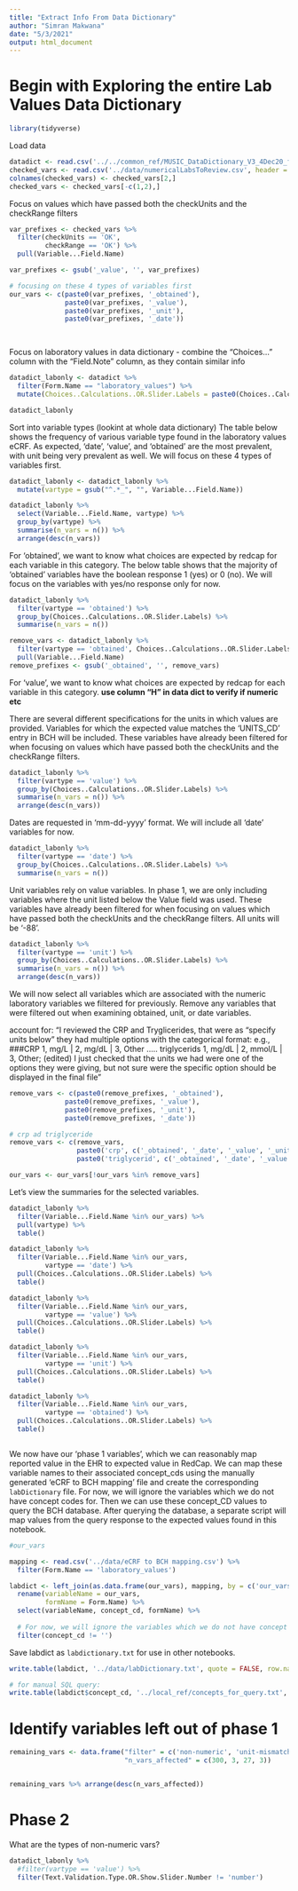 ```yaml
---
title: "Extract Info From Data Dictionary"
author: "Simran Makwana"
date: "5/3/2021"
output: html_document
---
```


# Begin with Exploring the entire Lab Values Data Dictionary
```r
library(tidyverse)
```

Load data
```r
datadict <- read.csv('../../common_ref/MUSIC_DataDictionary_V3_4Dec20_final version_clean_0.csv')
checked_vars <- read.csv('../data/numericalLabsToReview.csv', header = FALSE) 
colnames(checked_vars) <- checked_vars[2,]
checked_vars <- checked_vars[-c(1,2),]

```

Focus on values which have passed both the checkUnits and the checkRange filters
```r
var_prefixes <- checked_vars %>% 
  filter(checkUnits == 'OK', 
         checkRange == 'OK') %>%
  pull(Variable...Field.Name) 

var_prefixes <- gsub('_value', '', var_prefixes)

# focusing on these 4 types of variables first
our_vars <- c(paste0(var_prefixes, '_obtained'), 
              paste0(var_prefixes, '_value'),
              paste0(var_prefixes, '_unit'),
              paste0(var_prefixes, '_date'))

  
```

Focus on laboratory values in data dictionary
- combine the "Choices..." column with the "Field.Note" column, as they contain similar info
```r
datadict_labonly <- datadict %>% 
  filter(Form.Name == "laboratory_values") %>%
  mutate(Choices..Calculations..OR.Slider.Labels = paste0(Choices..Calculations..OR.Slider.Labels, Field.Note))

datadict_labonly

```

Sort into variable types (lookint at whole data dictionary)
The table below shows the frequency of various variable type found in the laboratory values eCRF.
As expected, 'date', 'value', and 'obtained' are the most prevalent, with unit being very prevalent as well. 
We will focus on these 4 types of variables first.
```r

datadict_labonly <- datadict_labonly %>%
  mutate(vartype = gsub("^.*_", "", Variable...Field.Name)) 

datadict_labonly %>%
  select(Variable...Field.Name, vartype) %>%
  group_by(vartype) %>%
  summarise(n_vars = n()) %>%
  arrange(desc(n_vars))


```
For 'obtained', we want to know what choices are expected by redcap for each variable in this category.
The below table shows that the majority of 'obtained' variables have the boolean response 1 (yes) or 0 (no). 
We will focus on the variables with yes/no response only for now.
```r
datadict_labonly %>%
  filter(vartype == 'obtained') %>%
  group_by(Choices..Calculations..OR.Slider.Labels) %>%
  summarise(n_vars = n())

remove_vars <- datadict_labonly %>% 
  filter(vartype == 'obtained', Choices..Calculations..OR.Slider.Labels != '1, Yes | 0, No') %>% 
  pull(Variable...Field.Name)
remove_prefixes <- gsub('_obtained', '', remove_vars)


```
For 'value', we want to know what choices are expected by redcap for each variable in this category.
**use column "H" in data dict to verify if numeric etc**

There are several different specifications for the units in which values are provided.
Variables for which the expected value matches the ‘UNITS_CD’ entry in BCH will be included.
These variables have already been filtered for when focusing on values which have passed both the checkUnits and the checkRange filters.
```r
datadict_labonly %>%
  filter(vartype == 'value') %>%
  group_by(Choices..Calculations..OR.Slider.Labels) %>%
  summarise(n_vars = n()) %>% 
  arrange(desc(n_vars))


```

Dates are requested in ‘mm-dd-yyyy’ format.
We will include all 'date' variables for now.
```r
datadict_labonly %>%
  filter(vartype == 'date') %>%
  group_by(Choices..Calculations..OR.Slider.Labels) %>%
  summarise(n_vars = n())

```


Unit variables rely on value variables.
In phase 1, we are only including variables where the unit listed below the Value field was used. 
These variables have already been filtered for when focusing on values which have passed both the checkUnits and the checkRange filters.
All units will be ‘-88’.
```r
datadict_labonly %>%
  filter(vartype == 'unit') %>%
  group_by(Choices..Calculations..OR.Slider.Labels) %>%
  summarise(n_vars = n()) %>%
  arrange(desc(n_vars))

```


We will now select all variables which are associated with the numeric laboratory variables we filtered for previously.
Remove any variables that were filtered out when examining obtained, unit, or date variables.

account for: "I reviewed the CRP and Tryglicerides, that were as “specify units below”
they had multiple options with the categorical format: e.g., ###CRP 1, mg/L | 2, mg/dL | 3, Other ….. triglycerids 1, mg/dL | 2, mmol/L | 3, Other; (edited) 
I just checked that the units we had were one of the options they were giving, but not sure were the specific option should be displayed in the final file"

```r
remove_vars <- c(paste0(remove_prefixes, '_obtained'), 
              paste0(remove_prefixes, '_value'),
              paste0(remove_prefixes, '_unit'),
              paste0(remove_prefixes, '_date'))

# crp ad triglyceride 
remove_vars <- c(remove_vars,
                 paste0('crp', c('_obtained', '_date', '_value', '_unit')),
                 paste0('triglycerid', c('_obtained', '_date', '_value', '_unit')))

our_vars <- our_vars[!our_vars %in% remove_vars]

```

Let's view the summaries for the selected variables.
```r
datadict_labonly %>% 
  filter(Variable...Field.Name %in% our_vars) %>% 
  pull(vartype) %>%
  table()

datadict_labonly %>% 
  filter(Variable...Field.Name %in% our_vars,
         vartype == 'date') %>%
  pull(Choices..Calculations..OR.Slider.Labels) %>%
  table()

datadict_labonly %>% 
  filter(Variable...Field.Name %in% our_vars,
         vartype == 'value') %>%
  pull(Choices..Calculations..OR.Slider.Labels) %>%
  table()

datadict_labonly %>% 
  filter(Variable...Field.Name %in% our_vars,
         vartype == 'unit') %>%
  pull(Choices..Calculations..OR.Slider.Labels) %>%
  table()

datadict_labonly %>% 
  filter(Variable...Field.Name %in% our_vars,
         vartype == 'obtained') %>%
  pull(Choices..Calculations..OR.Slider.Labels) %>%
  table()



```


We now have our 'phase 1 variables', which we can reasonably map reported value in the EHR to expected value in RedCap.
We can map these variable names to their associated concept_cds using the manually generated 'eCRF to BCH mapping' file and create the corresponding `labDictionary` file.
For now, we will ignore the variables which we do not have concept codes for.
Then we can use these concept_CD values to query the BCH database.
After querying the database, a separate script will map values from the query response to the expected values found in this notebook.
```r
#our_vars

mapping <- read.csv('../data/eCRF to BCH mapping.csv') %>%
  filter(Form.Name == 'laboratory_values')

labdict <- left_join(as.data.frame(our_vars), mapping, by = c('our_vars' = 'Variable...Field.Name')) %>%
  rename(variableName = our_vars,
         formName = Form.Name) %>%
  select(variableName, concept_cd, formName) %>%
  
  # For now, we will ignore the variables which we do not have concept codes for.
  filter(concept_cd != '')


```

Save labdict as `labdictionary.txt` for use in other notebooks.
```r
write.table(labdict, '../data/labDictionary.txt', quote = FALSE, row.name = FALSE)

# for manual SQL query:
write.table(labdict$concept_cd, '../local_ref/concepts_for_query.txt', row.names = FALSE, col.names = FALSE, eol = "', '", quote = FALSE)

```

# Identify variables left out of phase 1
```r
remaining_vars <- data.frame("filter" = c('non-numeric', 'unit-mismatch', 'range-mismatch', 'associated-var-mismatch'),
                             "n_vars_affected" = c(300, 3, 27, 3))


remaining_vars %>% arrange(desc(n_vars_affected))

```

# Phase 2
What are the types of non-numeric vars?
```r
datadict_labonly %>%
  #filter(vartype == 'value') %>%
  filter(Text.Validation.Type.OR.Show.Slider.Number != 'number')

```







